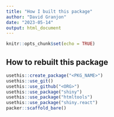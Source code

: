 ```yaml
---
title: "How I built this package"
author: "David Granjon"
date: "2023-05-14"
output: html_document
---
```


```r
knitr::opts_chunk$set(echo = TRUE)
```

## How to rebuilt this package

```r
usethis::create_package("<PKG_NAME>")
usethis::use_git()
usethis::use_github("<ORG>")
usethis::use_package("shiny")
usethis::use_package("htmltools")
usethis::use_package("shiny.react")
packer::scaffold_bare()
```
